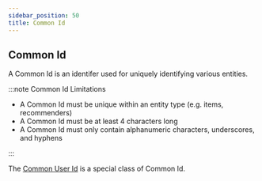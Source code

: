 ```yaml
---
sidebar_position: 50
title: Common Id
---
```


## Common Id

A Common Id is an identifer used for uniquely identifying various entities.


:::note Common Id Limitations

* A Common Id must be unique within an entity type (e.g. items, recommenders)
* A Common Id must be at least 4 characters long
* A Common Id must only contain alphanumeric characters, underscores, and hyphens

:::

The [Common User Id](./common-user-id) is a special class of Common Id.